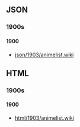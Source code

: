 == JSON ==
=== 1900s ===
==== 1900 ====
* [[json/1903/animelist.wiki]]
== HTML ==
=== 1900s ===
==== 1900 ====
* [[html/1903/animelist.wiki]]
